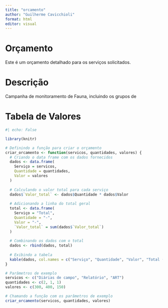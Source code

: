 ```yaml
---
title: "orcamento"
author: "Guilherme Cavicchioli"
format: html
editor: visual
---
```


# Orçamento

Este é um orçamento detalhado para os serviços solicitados.

# Descrição

Campanha de monitoramento de Fauna, incluindo os grupos de  

# Tabela de Valores

```r
#| echo: False

library(knitr)

# Definindo a função para criar o orçamento
criar_orcamento <- function(servicos, quantidades, valores) {
  # Criando o data frame com os dados fornecidos
  dados <- data.frame(
    Serviço = servicos,
    Quantidade = quantidades,
    Valor = valores
  )
  
  # Calculando o valor total para cada serviço
  dados$`Valor_total` <- dados$Quantidade * dados$Valor
  
  # Adicionando a linha do total geral
  total <- data.frame(
    Serviço = "Total",
    Quantidade = "-",
    Valor = "-",
    `Valor_total` = sum(dados$`Valor_total`)
  )
  
  # Combinando os dados com o total
  dados <- rbind(dados, total)
  
  # Exibindo a tabela
  kable(dados, col.names = c("Serviço", "Quantidade", "Valor", "Total (R$)" ), align = 'c')
}

# Parâmetros de exemplo
servicos <- c("Diárias de campo", "Relatório", "ART")
quantidades <- c(2, 1, 1)
valores <- c(300, 400, 150)

# Chamando a função com os parâmetros de exemplo
criar_orcamento(servicos, quantidades, valores)
```


